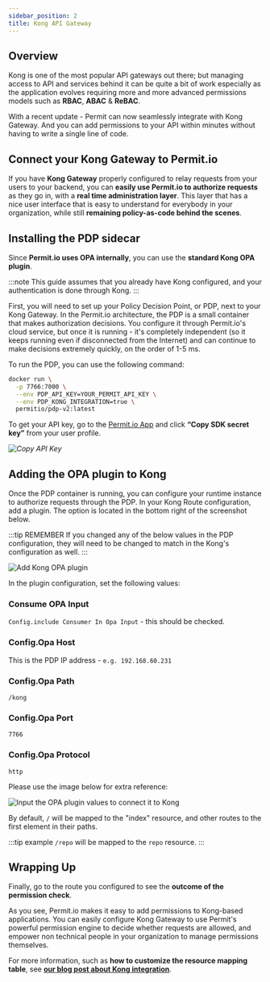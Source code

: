 ```yaml
---
sidebar_position: 2
title: Kong API Gateway
---
```


## Overview

Kong is one of the most popular API gateways out there; but managing access to API and services behind it can be quite a
bit of work especially as the application evolves requiring more and more advanced permissions models such as **RBAC**, **ABAC** & **ReBAC**.

With a recent update - Permit can now seamlessly integrate with Kong Gateway. And you can add permissions to your API within minutes
without having to write a single line of code.

## Connect your Kong Gateway to Permit.io

If you have **Kong Gateway** properly configured to relay requests from your users to your backend, you can **easily use Permit.io to authorize requests**
as they go in, with a **real time administration layer**. This layer that has a nice user interface that is
easy to understand for everybody in your organization, while still **remaining policy-as-code behind the scenes**.

## Installing the PDP sidecar

Since **Permit.io uses OPA internally**, you can use the **standard Kong OPA plugin**.

:::note
This guide assumes that you already have Kong configured, and your authentication is done through Kong.
:::

First, you will need to set up your Policy Decision Point, or PDP, next to your Kong Gateway. In the Permit.io architecture,
the PDP is a small container that makes authorization decisions. You configure it through Permit.io's cloud service,
but once it is running - it's completely independent (so it keeps running even if disconnected from the Internet) and can
continue to make decisions extremely quickly, on the order of 1-5 ms.

To run the PDP, you can use the following command:

```sh
docker run \
⁠  -p 7766:7000 \
⁠  --env PDP_API_KEY=YOUR_PERMIT_API_KEY \
⁠  --env PDP_KONG_INTEGRATION=true \
⁠  permitio/pdp-v2:latest
```

To get your API key, go to the [Permit.io App](https://app.permit.io/) and click **“Copy SDK secret key”** from your user profile.

_![Copy API Key](/img/updated/kong/kong-1.png)_

## Adding the OPA plugin to Kong

Once the PDP container is running, you can configure your runtime instance to authorize requests through the PDP.
In your Kong Route configuration, add a plugin. The option is located in the bottom right of the screenshot below.

:::tip REMEMBER
If you changed any of the below values in the PDP configuration, they will need to be changed to match in the Kong's configuration as well.
:::

![Add Kong OPA plugin](/img/integrations/kong/kong-1.png)

In the plugin configuration, set the following values:

### Consume OPA Input

`Config.include Consumer In Opa Input` - this should be checked.

### Config.Opa Host

This is the PDP IP address - `e.g. 192.168.60.231`

### Config.Opa Path

```
/kong
```

### Config.Opa Port

```
7766
```

### Config.Opa Protocol

```
http
```

Please use the image below for extra reference:

![Input the OPA plugin values to connect it to Kong](https://permit-instructions-files.s3.us-east-2.amazonaws.com/instructions-kong-2.png)

By default, `/` will be mapped to the "index" resource, and other routes to the first element in their paths.

:::tip example
`/repo` will be mapped to the `repo` resource.
:::

## Wrapping Up

Finally, go to the route you configured to see the **outcome of the permission check**.

As you see, Permit.io makes it easy to add permissions to Kong-based applications.
You can easily configure Kong Gateway to use Permit's powerful permission engine to decide whether requests are allowed,
and empower non technical people in your organization to manage permissions themselves.

For more information, such as **how to customize the resource mapping table**,
see **[our blog post about Kong integration](https://www.permit.io/blog/no-code-permissions-with-kong-and-permitio)**.
